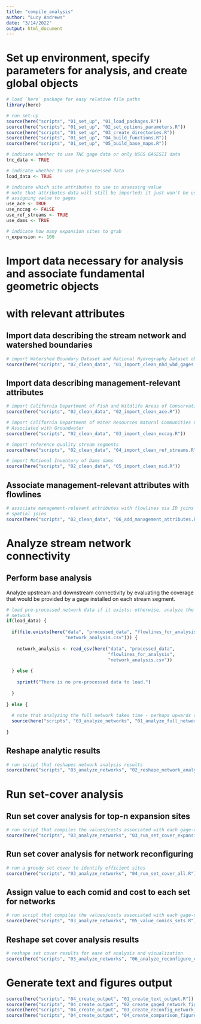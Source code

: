 ```yaml
---
title: "compile_analysis"
author: "Lucy Andrews"
date: "3/14/2022"
output: html_document
---
```


# Set up environment, specify parameters for analysis, and create global objects

```r
# load `here` package for easy relative file paths
library(here)

# run set-up
source(here("scripts", "01_set_up", "01_load_packages.R"))
source(here("scripts", "01_set_up", "02_set_options_parameters.R"))
source(here("scripts", "01_set_up", "03_create_directories.R"))
source(here("scripts", "01_set_up", "04_build_functions.R"))
source(here("scripts", "01_set_up", "05_build_base_maps.R"))

# indicate whether to use TNC gage data or only USGS GAGESII data
tnc_data <- TRUE

# indicate whether to use pre-processed data
load_data <- TRUE

# indicate which site attributes to use in assessing value
# note that attributes data will still be imported; it just won't be used in
# assigning value to gages
use_ace <- TRUE
use_nccag <- FALSE
use_ref_streams <- TRUE
use_dams <- TRUE

# indicate how many expansion sites to grab
n_expansion <- 100
```



# Import data necessary for analysis and associate fundamental geometric objects
# with relevant attributes

## Import data describing the stream network and watershed boundaries

```r
# import Watershed Boundary Dataset and National Hydrography Dataset objects
source(here("scripts", "02_clean_data", "01_import_clean_nhd_wbd_gages.R"))
```

## Import data describing management-relevant attributes

```r
# import California Department of Fish and Wildlife Areas of Conservation Emphasis data
source(here("scripts", "02_clean_data", "02_import_clean_ace.R"))

# import California Department of Water Resources Natural Communities Commonly
# Associated with Groundwater
source(here("scripts", "02_clean_data", "03_import_clean_nccag.R"))

# import reference quality stream segments
source(here("scripts", "02_clean_data", "04_import_clean_ref_streams.R"))

# import National Inventory of Dams dams
source(here("scripts", "02_clean_data", "05_import_clean_nid.R"))
```

## Associate management-relevant attributes with flowlines

```r
# associate management-relevant attributes with flowlines via ID joins and
# spatial joins
source(here("scripts", "02_clean_data", "06_add_management_attributes.R"))
```



# Analyze stream network connectivity

## Perform base analysis

Analyze upstream and downstream connectivity by evaluating the coverage that
would be provided by a gage installed on each stream segment.

```r
# load pre-processed network data if it exists; otherwise, analyze the full
# network
if(load_data) {
  
  if(file.exists(here("data", "processed_data", "flowlines_for_analysis",
                      "network_analysis.csv"))) {
    
    network_analysis <- read_csv(here("data", "processed_data",
                                      "flowlines_for_analysis",
                                      "network_analysis.csv"))
    
  } else {
    
    sprintf("There is no pre-processed data to load.")
    
  }
  
} else {
  
  # note that analyzing the full network takes time - perhaps upwards of 30 min
  source(here("scripts", "03_analyze_networks", "01_analyze_full_network.R"))
  
}
```

## Reshape analytic results

```r
# run script that reshapes network analysis results
source(here("scripts", "03_analyze_networks", "02_reshape_network_analysis.R"))
```



# Run set-cover analysis

## Run set cover analysis for top-n expansion sites

```r
# run script that compiles the values/costs associated with each gage-comid set
source(here("scripts", "03_analyze_networks", "03_run_set_cover_expansion.R"))
```

## Run set cover analysis for network reconfiguring

```r
# run a greedy set cover to identify efficient sites
source(here("scripts", "03_analyze_networks", "04_run_set_cover_all.R"))
```

## Assign value to each comid and cost to each set for networks

```r
# run script that compiles the values/costs associated with each gage-comid set
source(here("scripts", "03_analyze_networks", "05_value_comids_sets.R"))
```

## Reshape set cover analysis results

```r
# reshape set cover results for ease of analysis and visualization
source(here("scripts", "03_analyze_networks", "06_analyze_reconfigure_coverage.R"))
```



# Generate text and figures output

```r
source(here("scripts", "04_create_output", "01_create_text_output.R"))
source(here("scripts", "04_create_output", "02_create_gaged_network_figures.R"))
source(here("scripts", "04_create_output", "03_create_reconfig_network_figures.R"))
source(here("scripts", "04_create_output", "04_create_comparison_figures.R"))
```

